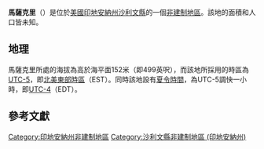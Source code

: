 {{noteTA
|G1=USState
|G2=地名
|G3=Unit
}}
{{Infobox settlement
|official_name            = 馬薩克里
|native_name = Massacre
|settlement_type          = [[非建制地區|非建制地區]]
|image_skyline            = 
|imagesize                = 
|pushpin_map              = USA Indiana
|pushpin_label            = 馬薩克里
|pushpin_label_position   = top
|pushpin_map_caption      = 馬薩克里在印地安納州的位置
|subdivision_type         = [[世界政區索引|國家]]
|subdivision_type1        = [[美国州份|州份]]
|subdivision_type2        = [[印地安納州行政区划|縣]]
|subdivision_name         = [[美国|美国]]
|subdivision_name1        = [[印地安納州|印地安納州]]
|subdivision_name2        = [[沙利文縣_(印地安納州)|沙利文縣]]
|elevation_ft             = 499
|elevation_m              = 152
|area_total_km2           = 
|area_total_sq_mi         = 
|area_land_km2            = 
|area_land_sq_mi          = 
|area_water_km2           = 
|area_water_sq_mi         = 
|population_as_of         = 2010
|population_footnotes     = 
|population_total         = 
|population_metro         = 
|population_density_km2   = auto
|population_density_sq_mi = auto
|timezone                 = [[北美东部时区|北美东部时区]]
|utc_offset               = -5
|coordinates              = {{coord|39|09|26|N|87|24|29|W|display=inline,title}}
| coor_pinpoint           = 
| coordinates_footnotes   = 
|timezone_DST             = EDT
|utc_offset_DST           = -4
|postal_code_type         = [[美國郵區編號|郵區編號]]
|postal_code              = 47879
|area_code                = {{link-en|电话区号812|Area code 812|812}}
|blank_name = [[地名信息系统|GNIS ID]]
|blank_info = 452130<ref name="GNIS">{{cite gnis|452130|Massacre}}</ref>
}}
'''馬薩克里'''（{{lang-en|Massacre}}）是位於[[美國|美國]][[印地安納州|印地安納州]][[沙利文縣_(印地安納州)|沙利文縣]]的一個[[非建制地區|非建制地區]]。該地的面積和人口皆未知。

== 地理 ==
馬薩克里所處的海拔為高於海平面152米（即499英呎），而該地所採用的時區為[[UTC-5|UTC-5]]，即[[北美東部時區|北美東部時區]]（EST）。同時該地設有[[夏令時間|夏令時間]]，為UTC-5調快一小時，即[[UTC-4|UTC-4]]（EDT）。

== 參考文獻 ==
{{reflist}}

{{沙利文縣 (印地安納州)}}

{{DEFAULTSORT:Massacre}}
[[Category:印地安納州非建制地區|Category:印地安納州非建制地區]]
[[Category:沙利文縣非建制地區_(印地安納州)|Category:沙利文縣非建制地區 (印地安納州)]]

{{Indiana-geo-stub}}